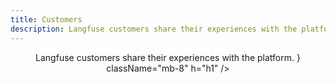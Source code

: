 ```yaml
---
title: Customers
description: Langfuse customers share their experiences with the platform.
---
```



<div className="md:container">
  <div className="flex flex-col items-center content-center text-center my-10">
    <Header
      title="Customers"
      description={
        <>Langfuse customers share their experiences with the platform.</>
      }
      className="mb-8"
      h="h1"
    />
  </div>
  <BlogIndex path="/customers" />
</div>
